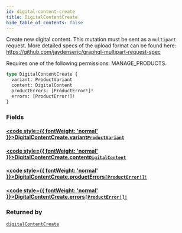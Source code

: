 ```yaml
---
id: digital-content-create
title: DigitalContentCreate
hide_table_of_contents: false
---
```








Create new digital content. This mutation must be sent as a `multipart` request. More detailed specs of the upload format can be found here: https://github.com/jaydenseric/graphql-multipart-request-spec 

Requires one of the following permissions: MANAGE_PRODUCTS.

```graphql
type DigitalContentCreate {
  variant: ProductVariant
  content: DigitalContent
  productErrors: [ProductError!]!
  errors: [ProductError!]!
}
```


### Fields

#### [<code style={{ fontWeight: 'normal' }}>DigitalContentCreate.<b>variant</b></code>](#)<Bullet />[`ProductVariant`](../../../developer/api-reference/objects/product-variant) <Badge class="secondary" text="object"/>
> 
> 

#### [<code style={{ fontWeight: 'normal' }}>DigitalContentCreate.<b>content</b></code>](#)<Bullet />[`DigitalContent`](../../../developer/api-reference/objects/digital-content) <Badge class="secondary" text="object"/>
> 
> 

#### [<code style={{ fontWeight: 'normal' }}>DigitalContentCreate.<b>productErrors</b></code>](#)<Bullet />[`[ProductError!]!`](../../../developer/api-reference/objects/product-error) <Badge class="secondary" text="non-null"/> <Badge class="secondary" text="object"/>
> 
> 

#### [<code style={{ fontWeight: 'normal' }}>DigitalContentCreate.<b>errors</b></code>](#)<Bullet />[`[ProductError!]!`](../../../developer/api-reference/objects/product-error) <Badge class="secondary" text="non-null"/> <Badge class="secondary" text="object"/>
> 
> 



### Returned by

[`digitalContentCreate`](../../../developer/api-reference/mutations/digital-content-create)  <Badge class="secondary" text="mutation"/>



